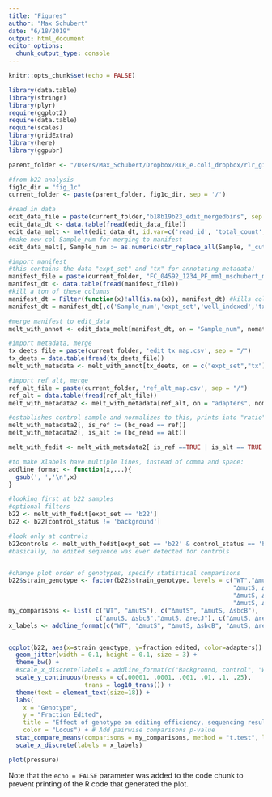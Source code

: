 ```yaml
---
title: "Figures"
author: "Max Schubert"
date: "6/18/2019"
output: html_document
editor_options: 
  chunk_output_type: console
---
```


```r
knitr::opts_chunk$set(echo = FALSE)

library(data.table)
library(stringr)
library(plyr)
require(ggplot2)
require(data.table)
require(scales)
library(gridExtra)
library(here)
library(ggpubr)

parent_folder <- "/Users/Max_Schubert/Dropbox/RLR_e.coli_dropbox/rlr_git"
```


```r
#from b22 analysis
fig1c_dir = "fig_1c"
current_folder <- paste(parent_folder, fig1c_dir, sep = '/')

#read in data
edit_data_file = paste(current_folder,"b18b19b23_edit_mergedbins", sep = "/")
edit_data_dt <- data.table(fread(edit_data_file))
edit_data_melt <- melt(edit_data_dt, id.var=c('read_id', 'total_count', 'bc_read'), value.name='Count', variable.name='Sample')
#make new col Sample_num for merging to manifest
edit_data_melt[, Sample_num := as.numeric(str_replace_all(Sample, "_cutcount", ""))]

#import manifest
#this contains the data "expt_set" and "tx" for annotating metadata!
manifest_file = paste(current_folder, "FC_04592_1234_PF_mm1_mschubert_manifest_edited.csv", sep = "/")
manifest_dt <- data.table(fread(manifest_file)) 
#kill a ton of these columns
manifest_dt = Filter(function(x)!all(is.na(x)), manifest_dt) #kills columns with all NA
manifest_dt = manifest_dt[,c('Sample_num','expt_set','well_indexed','tx','editing_timepoint', 'control_status')] #keeps only specified columns

#merge manifest to edit_data
melt_with_annot <- edit_data_melt[manifest_dt, on = "Sample_num", nomatch = 0]

#import metadata, merge 
tx_deets_file = paste(current_folder, 'edit_tx_map.csv', sep = "/")
tx_deets = data.table(fread(tx_deets_file)) 
melt_with_metadata <- melt_with_annot[tx_deets, on = c("expt_set","tx"), nomatch = 0]

#import ref_alt, merge
ref_alt_file = paste(current_folder, 'ref_alt_map.csv', sep = "/")
ref_alt = data.table(fread(ref_alt_file)) 
melt_with_metadata2 <- melt_with_metadata[ref_alt, on = "adapters", nomatch = 0]

```

```r
#establishes control sample and normalizes to this, prints into "ratio", kill singletons
melt_with_metadata2[, is_ref := (bc_read == ref)]
melt_with_metadata2[, is_alt := (bc_read == alt)]

melt_with_fedit <- melt_with_metadata2[ is_ref ==TRUE | is_alt == TRUE , fraction_edited := 1- (Count/sum(Count)) , by='Sample_num'][is_ref == TRUE]

```


```r
#to make Xlabels have multiple lines, instead of comma and space:
addline_format <- function(x,...){
  gsub(', ','\n',x)
}

#looking first at b22 samples
#optional filters
b22 <- melt_with_fedit[expt_set == 'b22']
b22 <- b22[control_status != 'background']

#look only at controls
b22controls <- melt_with_fedit[expt_set == 'b22' & control_status == 'background']
#basically, no edited sequence was ever detected for controls


#change plot order of genotypes, specify statistical comparisons
b22$strain_genotype <- factor(b22$strain_genotype, levels = c("WT","∆mutS",
                                                              "∆mutS, ∆sbcB",
                                                              "∆mutS, ∆recJ",
                                                              "∆mutS, ∆recJ, ∆sbcB"))
my_comparisons <- list( c("WT", "∆mutS"), c("∆mutS", "∆mutS, ∆sbcB"),
                        c("∆mutS, ∆sbcB","∆mutS, ∆recJ"), c("∆mutS, ∆recJ", "∆mutS, ∆recJ, ∆sbcB") )
x_labels <- addline_format(c("WT", "∆mutS", "∆mutS, ∆sbcB", "∆mutS, ∆recJ", "∆mutS, ∆recJ, ∆sbcB"))


ggplot(b22, aes(x=strain_genotype, y=fraction_edited, color=adapters)) + 
  geom_jitter(width = 0.1, height = 0.1, size = 3) +
  theme_bw() +
  #scale_x_discrete(labels = addline_format(c("Background, control", "WT", "∆mutS", "∆mutS, ∆sbcB", "∆mutS, ∆recJ", "∆mutS, ∆recJ, ∆sbcB"))) +#limit=c(0.0005, 8),) +
  scale_y_continuous(breaks = c(.00001, .0001, .001, .01, .1, .25), 
                     trans = log10_trans()) +
  theme(text = element_text(size=18)) +
  labs(
    x = "Genotype",
    y = "Fraction Edited",
    title = "Effect of genotype on editing efficiency, sequencing results",
    color = "Locus") + # Add pairwise comparisons p-value
  stat_compare_means(comparisons = my_comparisons, method = "t.test", label = "p.signif") +
  scale_x_discrete(labels = x_labels)

```


```r
plot(pressure)
```

Note that the `echo = FALSE` parameter was added to the code chunk to prevent printing of the R code that generated the plot.
